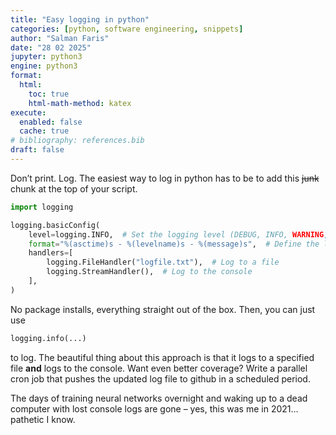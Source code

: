```yaml
---
title: "Easy logging in python"
categories: [python, software engineering, snippets]
author: "Salman Faris"
date: "28 02 2025"
jupyter: python3
engine: python3
format:
  html:
    toc: true
    html-math-method: katex
execute: 
  enabled: false
  cache: true
# bibliography: references.bib
draft: false
---
```


Don't print. Log. The easiest way to log in python has to be to add this ~~junk~~ chunk at the top of your script.

```python
import logging

logging.basicConfig(
    level=logging.INFO,  # Set the logging level (DEBUG, INFO, WARNING, ERROR, CRITICAL)
    format="%(asctime)s - %(levelname)s - %(message)s",  # Define the log format
    handlers=[
        logging.FileHandler("logfile.txt"),  # Log to a file
        logging.StreamHandler(),  # Log to the console
    ],
)
```

No package installs, everything straight out of the box. Then, you can just use

```python
logging.info(...)
```

to log. The beautiful thing about this approach is that it logs to a specified file **and** logs to the console. Want even better coverage? Write a parallel cron job that pushes the updated log file to github in a scheduled period.

The days of training neural networks overnight and waking up to a dead computer with lost console logs are gone – yes, this was me in 2021... pathetic I know.